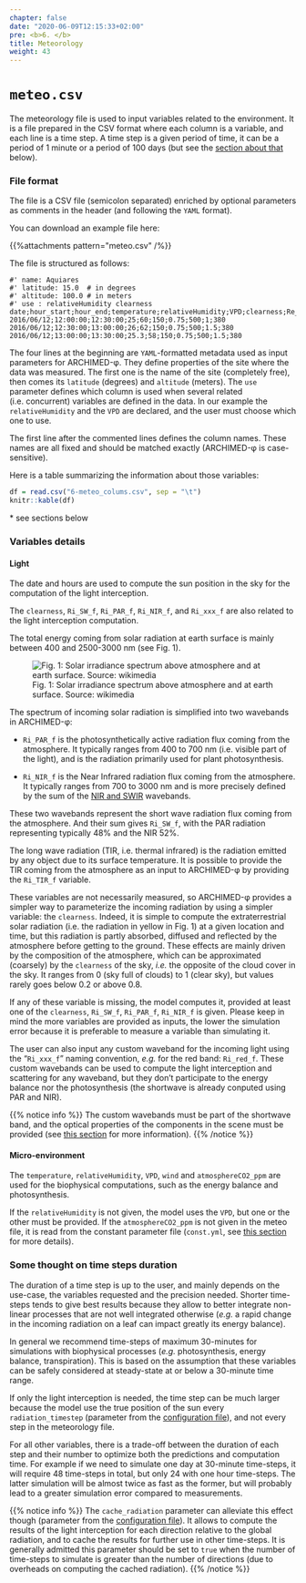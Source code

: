 ```yaml
---
chapter: false
date: "2020-06-09T12:15:33+02:00"
pre: <b>6. </b>
title: Meteorology
weight: 43
---
```


# `meteo.csv`

The meteorology file is used to input variables related to the environment. It is a file prepared in the CSV format where each column is a variable, and each line is a time step. A time step is a given period of time, it can be a period of 1 minute or a period of 100 days (but see the [section about that](#thoughts) below).

### File format

The file is a CSV file (semicolon separated) enriched by optional parameters as comments in the header (and following the `YAML` format). 

You can download an example file here: 

{{%attachments pattern=\"meteo.csv\" /%}}

The file is structured as follows:

```
#' name: Aquiares
#' latitude: 15.0  # in degrees
#' altitude: 100.0 # in meters
#' use : relativeHumidity clearness
date;hour_start;hour_end;temperature;relativeHumidity;VPD;clearness;Re_SW_f;wind;atmosphereCO2_ppm
2016/06/12;12:00:00;12:30:00;25;60;150;0.75;500;1;380
2016/06/12;12:30:00;13:00:00;26;62;150;0.75;500;1.5;380
2016/06/12;13:00:00;13:30:00;25.3;58;150;0.75;500;1.5;380
```

The four lines at the beginning are `YAML`-formatted metadata used as input parameters for ARCHIMED-φ. They define properties of the site where the data was measured. The first one is the name of the site (completely free), then comes its `latitude` (degrees) and `altitude` (meters). The `use` parameter defines which column is used when several related (i.e. concurrent) variables are defined in the data. In our example the `relativeHumidity` and the `VPD` are declared, and the user must choose which one to use. 

The first line after the commented lines defines the column names. These names are all fixed and should be matched exactly (ARCHIMED-φ is case-sensitive). 

Here is a table summarizing the information about those variables:

```r
df = read.csv("6-meteo_colums.csv", sep = "\t")
knitr::kable(df)
```

\* see sections below

### Variables details 

#### Light 

The date and hours are used to compute the sun position in the sky for the computation of the light interception. 

The `clearness`, `Ri_SW_f`, `Ri_PAR_f`, `Ri_NIR_f`, and `Ri_xxx_f` are also related to the light interception computation. 

The total energy coming from solar radiation at earth surface is mainly between 400 and 2500-3000 nm (see Fig. 1).

![Fig. 1: Solar irradiance spectrum above atmosphere and at earth surface. Source: wikimedia](https://upload.wikimedia.org/wikipedia/commons/e/e7/Solar_spectrum_en.svg)

The spectrum of incoming solar radiation is simplified into two wavebands in ARCHIMED-φ:

- `Ri_PAR_f` is the photosynthetically active radiation flux coming from the atmosphere. It typically ranges from 400 to 700 nm (i.e. visible part of the light), and is the radiation primarily used for plant photosynthesis.  

- `Ri_NIR_f` is the Near Infrared radiation flux coming from the atmosphere. It typically ranges from 700 to 3000 nm and is more precisely defined by the sum of the [NIR and SWIR](https://en.wikipedia.org/wiki/Infrared#Regions_within_the_infrared) wavebands.  

These two wavebands represent the short wave radiation flux coming from the atmosphere. And their sum gives `Ri_SW_f`, with the PAR radiation representing typically 48% and the NIR 52%.

The long wave radiation (TIR, i.e. thermal infrared) is the radiation emitted by any object due to its surface temperature. It is possible to provide the TIR coming from the atmosphere as an input to ARCHIMED-φ by providing the `Ri_TIR_f` variable.  

These variables are not necessarily measured, so ARCHIMED-φ provides a simpler way to parameterize the incoming radiation by using a simpler variable: the `clearness`. Indeed, it is simple to compute the extraterrestrial solar radiation (i.e. the radiation in yellow in Fig. 1) at a given location and time, but this radiation is partly absorbed, diffused and reflected by the atmosphere before getting to the ground. These effects are mainly driven by the composition of the atmosphere, which can be approximated (coarsely) by the `clearness` of the sky, *i.e.* the opposite of the cloud cover in the sky. It ranges from 0 (sky full of clouds) to 1 (clear sky), but values rarely goes below 0.2 or above 0.8.

If any of these variable is missing, the model computes it, provided at least one of the `clearness`, `Ri_SW_f`, `Ri_PAR_f`, `Ri_NIR_f` is given. Please keep in mind the more variables are provided as inputs, the lower the simulation error because it is preferable to measure a variable than simulating it.

The user can also input any custom waveband for the incoming light using the "`Ri_xxx_f`" naming convention, *e.g.* for the red band: `Ri_red_f`. These custom wavebands can be used to compute the light interception and scattering for any waveband, but they don't participate to the energy balance nor the photosynthesis (the shortwave is already conputed using PAR and NIR). 

{{% notice info %}}
The custom wavebands must be part of the shortwave band, and the optical properties of the components in the scene must be provided (see [this section](../5-models/2-models_list/) for more information).
{{% /notice %}}

#### Micro-environment

The `temperature`, `relativeHumidity`, `VPD`, `wind` and `atmosphereCO2_ppm` are used for the biophysical computations, such as the energy balance and photosynthesis. 

If the `relativeHumidity` is not given, the model uses the `VPD`, but one or the other must be provided. If the `atmosphereCO2_ppm` is not given in the meteo file, it is read from the constant parameter file (`const.yml`, see [this section](../3-constants/) for more details).


### Some thought on time steps duration {#thoughts}

The duration of a time step is up to the user, and mainly depends on the use-case, the variables requested and the precision needed. 
Shorter time-steps tends to give best results because they allow to better integrate non-linear processes that are not well integrated otherwise (*e.g.* a rapid change in the incoming radiation on a leaf can impact greatly its energy balance). 

In general we recommend time-steps of maximum 30-minutes for simulations with biophysical processes (*e.g.* photosynthesis, energy balance, transpiration). This is based on the assumption that these variables can be safely considered at steady-state at or below a 30-minute time range.

If only the light interception is needed, the time step can be much larger because the model use the true position of the sun every `radiation_timestep` (parameter from the [configuration file](../2-general_config/index.html#simulation-controls)), and not every step in the meteorology file.

For all other variables, there is a trade-off between the duration of each step and their number to optimize both the predictions and computation time. For example if we need to simulate one day at 30-minute time-steps, it will require 48 time-steps in total, but only 24 with one hour time-steps. The latter simulation will be almost twice as fast as the former, but will probably lead to a greater simulation error compared to measurements. 

{{% notice info %}}
The `cache_radiation` parameter can alleviate this effect though (parameter from the [configuration file](../2-general_config/index.html#simulation-controls)). It allows to compute the results of the light interception for each direction relative to the global radiation, and to cache the results for further use in other time-steps. It is generally admitted this parameter should be set to `true` when the number of time-steps to simulate is greater than the number of directions (due to overheads on computing the cached radiation). 
{{% /notice %}}
